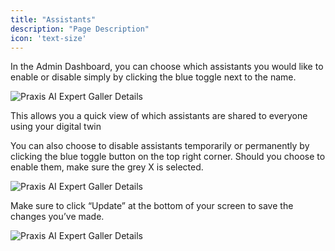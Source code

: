 ```yaml
---
title: "Assistants"
description: "Page Description"
icon: 'text-size'
---
```



In the Admin Dashboard, you can choose which assistants you would like to enable or disable simply by clicking the blue toggle next to the name.

![Praxis AI Expert Galler Details](/images/guides/admin/assistants-settings.webp)

This allows you a quick view of which assistants are shared to everyone using your digital twin

You can also choose to disable assistants temporarily or permanently by clicking the blue toggle button on the top right corner. Should you choose to enable them, make sure the grey X is selected.

![Praxis AI Expert Galler Details](/images/guides/admin/assistants-disable.webp)

Make sure to click “Update” at the bottom of your screen to save the changes you’ve made.

![Praxis AI Expert Galler Details](/images/guides/admin/assistants-update.webp)
